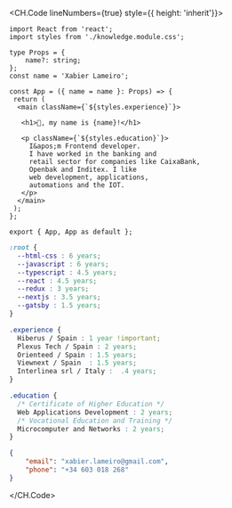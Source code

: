 <CH.Code lineNumbers={true} style={{ height: 'inherit'}}>

```tsx index.tsx 
import React from 'react';
import styles from './knowledge.module.css';

type Props = {
    name?: string;
};
const name = 'Xabier Lameiro';

const App = ({ name = name }: Props) => {
 return (
  <main className={`${styles.experience}`}>

   <h1>👋, my name is {name}!</h1>

   <p className={`${styles.education}`}>
     I&apos;m Frontend developer. 
     I have worked in the banking and 
     retail sector for companies like CaixaBank, 
     Openbak and Inditex. I like
     web development, applications,
     automations and the IOT.
   </p>
  </main>
 );
};

export { App, App as default };
```

```css knowledge.module.css
:root {
  --html-css : 6 years;
  --javascript : 6 years;
  --typescript : 4.5 years;
  --react : 4.5 years;
  --redux : 3 years;
  --nextjs : 3.5 years;
  --gatsby : 1.5 years;
}

.experience {
  Hiberus / Spain : 1 year !important;
  Plexus Tech / Spain : 2 years;
  Orienteed / Spain : 1.5 years;
  Viewnext / Spain  : 1.5 years;
  Interlinea srl / Italy :  .4 years;
}

.education {
  /* Certificate of Higher Education */ 
  Web Applications Development : 2 years;
  /* Vocational Education and Training */
  Microcomputer and Networks : 2 years;
}
```

```json contact.json
{
    "email": "xabier.lameiro@gmail.com",
    "phone": "+34 603 018 268"
}
```

</CH.Code>
